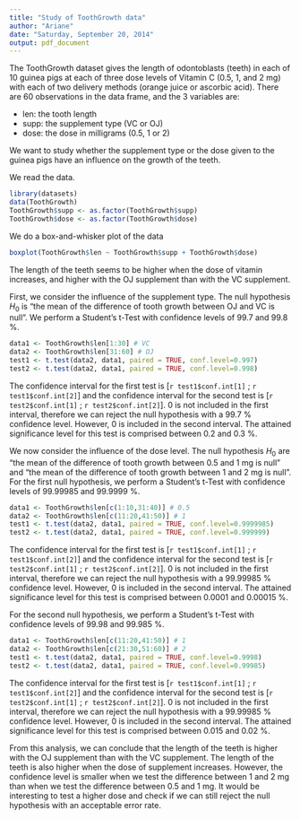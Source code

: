 ---
title: "Study of ToothGrowth data"
author: "Ariane"
date: "Saturday, September 20, 2014"
output: pdf_document
---

The ToothGrowth dataset gives the length of odontoblasts (teeth) in each of 10 guinea pigs at each of three dose levels of Vitamin C (0.5, 1, and 2 mg) with each of two delivery methods (orange juice or ascorbic acid). There are 60 observations in the data frame, and the 3 variables are:

- len: the tooth length
- supp: the supplement type (VC or OJ)
- dose: the dose in milligrams (0.5, 1 or 2)

We want to study whether the supplement type or the dose given to the guinea pigs have an influence on the growth of the teeth.

We read the data.

```{r}
library(datasets)
data(ToothGrowth)
ToothGrowth$supp <- as.factor(ToothGrowth$supp)
ToothGrowth$dose <- as.factor(ToothGrowth$dose)
```

We do a box-and-whisker plot of the data

```{r, echo=FALSE}
boxplot(ToothGrowth$len ~ ToothGrowth$supp + ToothGrowth$dose)
```

The length of the teeth seems to be higher when the dose of vitamin increases, and higher with the OJ supplement than with the VC supplement.

First, we consider the influence of the supplement type. The null hypothesis $H_0$ is "the mean of the difference of tooth growth between OJ and VC is null". We perform a Student's t-Test with confidence levels of 99.7 and 99.8 %.

```{r, results='hide'}
data1 <- ToothGrowth$len[1:30] # VC
data2 <- ToothGrowth$len[31:60] # OJ
test1 <- t.test(data2, data1, paired = TRUE, conf.level=0.997)
test2 <- t.test(data2, data1, paired = TRUE, conf.level=0.998)
```

The confidence interval for the first test is [`r test1$conf.int[1]` ; `r test1$conf.int[2]`] and the confidence interval for the second test is [`r test2$conf.int[1]` ; `r test2$conf.int[2]`]. 0 is not included in the first interval, therefore we can reject the null hypothesis with a 99.7 % confidence level. However, 0 is included in the second interval. The attained significance level for this test is comprised between 0.2 and 0.3 %.

We now consider the influence of the dose level. The null hypothesis $H_0$ are "the mean of the difference of tooth growth between 0.5 and 1 mg is null" and "the mean of the difference of tooth growth between 1 and 2 mg is null". For the first null hypothesis, we perform a Student's t-Test with confidence levels of 99.99985 and 99.9999 %.

```{r, results='hide'}
data1 <- ToothGrowth$len[c(1:10,31:40)] # 0.5
data2 <- ToothGrowth$len[c(11:20,41:50)] # 1
test1 <- t.test(data2, data1, paired = TRUE, conf.level=0.9999985)
test2 <- t.test(data2, data1, paired = TRUE, conf.level=0.999999)
```

The confidence interval for the first test is [`r test1$conf.int[1]` ; `r test1$conf.int[2]`] and the confidence interval for the second test is [`r test2$conf.int[1]` ; `r test2$conf.int[2]`]. 0 is not included in the first interval, therefore we can reject the null hypothesis with a 99.99985 % confidence level. However, 0 is included in the second interval. The attained significance level for this test is comprised between 0.0001 and 0.00015 %.

For the second null hypothesis, we perform a Student's t-Test with confidence levels of 99.98 and 99.985 %.

```{r, results='hide'}
data1 <- ToothGrowth$len[c(11:20,41:50)] # 1
data2 <- ToothGrowth$len[c(21:30,51:60)] # 2
test1 <- t.test(data2, data1, paired = TRUE, conf.level=0.9998)
test2 <- t.test(data2, data1, paired = TRUE, conf.level=0.99985)
```

The confidence interval for the first test is [`r test1$conf.int[1]` ; `r test1$conf.int[2]`] and the confidence interval for the second test is [`r test2$conf.int[1]` ; `r test2$conf.int[2]`]. 0 is not included in the first interval, therefore we can reject the null hypothesis with a 99.99985 % confidence level. However, 0 is included in the second interval. The attained significance level for this test is comprised between 0.015 and 0.02 %.

From this analysis, we can conclude that the length of the teeth is higher with the OJ supplement than with the VC supplement. The length of the teeth is also higher when the dose of supplement increases. However, the confidence level is smaller when we test the difference between 1 and 2 mg than when we test the difference between 0.5 and 1 mg. It would be interesting to test a higher dose and check if we can still reject the null hypothesis with an acceptable error rate.
